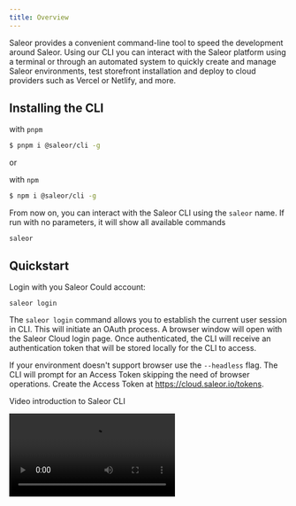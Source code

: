 ```yaml
---
title: Overview
---
```



Saleor provides a convenient command-line tool to speed the development around Saleor. Using our CLI you can interact with the Saleor platform using a terminal or through an automated system to quickly create and manage Saleor environments, test storefront installation and deploy to cloud providers such as Vercel or Netlify, and more.

## Installing the CLI

with `pnpm`

```sh
$ pnpm i @saleor/cli -g
```

or

with `npm`

```sh
$ npm i @saleor/cli -g
```

From now on, you can interact with the Saleor CLI using the `saleor` name. If run with no parameters, it will show all available commands

```
saleor
```

## Quickstart

Login with you Saleor Could account:

```
saleor login
```

The `saleor login` command allows you to establish the current user session in CLI. This will initiate an OAuth process. A browser window will open with the Saleor Cloud login page. Once authenticated, the CLI will receive an authentication token that will be stored locally for the CLI to access.

If your environment doesn't support browser use the `--headless` flag. The CLI will prompt for an Access Token skipping the need of browser operations. Create the Access Token at https://cloud.saleor.io/tokens.

Video introduction to Saleor CLI

<Video src="https://www.youtube.com/embed/b1TvC1UFk1w" />

## Common options

The following options can be used with all available commands

### --help

Show help

**Alias:** `-h`

```bash
saleor environment --help
```

### --json

Output the data as JSON

```bash
saleor environment list --json
```

### --short

Output data as text

```bash
saleor environment --short
```

**Default:** `false`

### --instance

Saleor instance to work with

**Alias:** `-u`, `--url`

```bash
saleor app install --instance="https://vercel.saleor.cloud"
```

### --version

Show version number

**Alias:** `-V`

```bash
saleor --version
```

## Available commands

- [info](https://github.com/saleor/saleor-cli/blob/main/docs/README.md#info)
- [status](https://github.com/saleor/saleor-cli/blob/main/docs/README.md#status)
- [login](https://github.com/saleor/saleor-cli/blob/main/docs/README.md#login)
- [logout](https://github.com/saleor/saleor-cli/blob/main/docs/README.md#logout)
- [register](https://github.com/saleor/saleor-cli/blob/main/docs/README.md#register)
- [trigger](https://github.com/saleor/saleor-cli/blob/main/docs/README.md#trigger)
- [organization](https://github.com/saleor/saleor-cli/blob/main/docs/README.md#organization)
  - [organization show](https://github.com/saleor/saleor-cli/blob/main/docs/README.md#organization-show)
  - [organization list](https://github.com/saleor/saleor-cli/blob/main/docs/README.md#organization-list)
  - [organization remove](https://github.com/saleor/saleor-cli/blob/main/docs/README.md#organization-remove)
  - [organization permissions](https://github.com/saleor/saleor-cli/blob/main/docs/README.md#organization-permissions)
  - [organization switch](https://github.com/saleor/saleor-cli/blob/main/docs/README.md#organization-switch)
- [environment](https://github.com/saleor/saleor-cli/blob/main/docs/README.md#environment)
  - [environment show](https://github.com/saleor/saleor-cli/blob/main/docs/README.md#environment-show)
  - [environment list](https://github.com/saleor/saleor-cli/blob/main/docs/README.md#environment-list)
  - [environment create](https://github.com/saleor/saleor-cli/blob/main/docs/README.md#environment-create)
  - [environment switch](https://github.com/saleor/saleor-cli/blob/main/docs/README.md#environment-switch)
  - [environment remove](https://github.com/saleor/saleor-cli/blob/main/docs/README.md#environment-remove)
  - [environment upgrade](https://github.com/saleor/saleor-cli/blob/main/docs/README.md#environment-upgrade)
  - [environment clear](https://github.com/saleor/saleor-cli/blob/main/docs/README.md#environment-clear)
  - [environment populate](https://github.com/saleor/saleor-cli/blob/main/docs/README.md#environment-populate)
  - [environment promote](https://github.com/saleor/saleor-cli/blob/main/docs/README.md#environment-promote)
- [backup](https://github.com/saleor/saleor-cli/blob/main/docs/README.md#backup)
  - [backup list](https://github.com/saleor/saleor-cli/blob/main/docs/README.md#backup-list)
  - [backup create](https://github.com/saleor/saleor-cli/blob/main/docs/README.md#backup-create)
  - [backup show](https://github.com/saleor/saleor-cli/blob/main/docs/README.md#backup-show)
  - [backup remove](https://github.com/saleor/saleor-cli/blob/main/docs/README.md#backup-remove)
  - [backup restore](https://github.com/saleor/saleor-cli/blob/main/docs/README.md#backup-restore)
- [job](https://github.com/saleor/saleor-cli/blob/main/docs/README.md#job)
  - [job list](https://github.com/saleor/saleor-cli/blob/main/docs/README.md#job-list)
- [project](https://github.com/saleor/saleor-cli/blob/main/docs/README.md#project)
  - [project list](https://github.com/saleor/saleor-cli/blob/main/docs/README.md#project-list)
  - [project create](https://github.com/saleor/saleor-cli/blob/main/docs/README.md#project-create)
  - [project remove](https://github.com/saleor/saleor-cli/blob/main/docs/README.md#project-remove)
  - [project show](https://github.com/saleor/saleor-cli/blob/main/docs/README.md#project-show)
- [storefront](https://github.com/saleor/saleor-cli/blob/main/docs/README.md#storefront)
  - [storefront create](https://github.com/saleor/saleor-cli/blob/main/docs/README.md#storefront-create)
  - [storefront deploy](https://github.com/saleor/saleor-cli/blob/main/docs/README.md#storefront-deploy)
- [telemetry](https://github.com/saleor/saleor-cli/blob/main/docs/README.md#telemetry)
  - [telemetry disable](https://github.com/saleor/saleor-cli/blob/main/docs/README.md#telemetry-disable)
  - [telemetry enable](https://github.com/saleor/saleor-cli/blob/main/docs/README.md#telemetry-enable)
  - [telemetry status](https://github.com/saleor/saleor-cli/blob/main/docs/README.md#telemetry-status)
- [webhook](https://github.com/saleor/saleor-cli/blob/main/docs/README.md#webhook)
  - [webhook list](https://github.com/saleor/saleor-cli/blob/main/docs/README.md#webhook-list)
  - [webhook create](https://github.com/saleor/saleor-cli/blob/main/docs/README.md#webhook-create)
  - [webhook edit](https://github.com/saleor/saleor-cli/blob/main/docs/README.md#webhook-edit)
  - [webhook update](https://github.com/saleor/saleor-cli/blob/main/docs/README.md#webhook-update)
  - [webhook dry-run](https://github.com/saleor/saleor-cli/blob/main/docs/README.md#webhook-dry-run)
- [app](https://github.com/saleor/saleor-cli/blob/main/docs/README.md#app)
  - [app list](https://github.com/saleor/saleor-cli/blob/main/docs/README.md#app-list)
  - [app install](https://github.com/saleor/saleor-cli/blob/main/docs/README.md#app-install)
  - [app uninstall](https://github.com/saleor/saleor-cli/blob/main/docs/README.md#app-uninstall)
  - [app create](https://github.com/saleor/saleor-cli/blob/main/docs/README.md#app-create)
  - [app tunnel](https://github.com/saleor/saleor-cli/blob/main/docs/README.md#app-tunnel)
  - [app token](https://github.com/saleor/saleor-cli/blob/main/docs/README.md#app-token)
  - [app permission](https://github.com/saleor/saleor-cli/blob/main/docs/README.md#app-permission)
- [vercel](https://github.com/saleor/saleor-cli/blob/main/docs/README.md#vercel)
  - [vercel login](https://github.com/saleor/saleor-cli/blob/main/docs/README.md#vercel-login)
- [github](https://github.com/saleor/saleor-cli/blob/main/docs/README.md#github)
  - [github login](https://github.com/saleor/saleor-cli/blob/main/docs/README.md#github-login)
- [checkout](https://github.com/saleor/saleor-cli/blob/main/docs/README.md#checkout)
  - [checkout deploy](https://github.com/saleor/saleor-cli/blob/main/docs/README.md#checkout-deploy)
- [open](https://github.com/saleor/saleor-cli/blob/main/docs/README.md#open)
